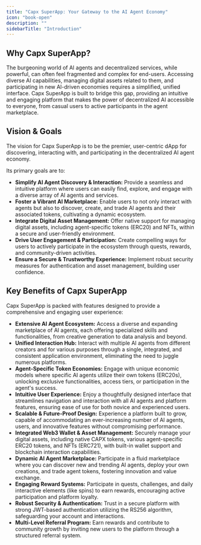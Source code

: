 ```yaml
---
title: "Capx SuperApp: Your Gateway to the AI Agent Economy"
icon: "book-open"
description: ""
sidebarTitle: "Introduction"
---
```

## Why Capx SuperApp?

The burgeoning world of AI agents and decentralized services, while powerful, can often feel fragmented and complex for end-users. Accessing diverse AI capabilities, managing digital assets related to them, and participating in new AI-driven economies requires a simplified, unified interface. Capx SuperApp is built to bridge this gap, providing an intuitive and engaging platform that makes the power of decentralized AI accessible to everyone, from casual users to active participants in the agent marketplace.

## Vision & Goals

The vision for Capx SuperApp is to be the premier, user-centric dApp for discovering, interacting with, and participating in the decentralized AI agent economy.

Its primary goals are to:

*   **Simplify AI Agent Discovery & Interaction:** Provide a seamless and intuitive platform where users can easily find, explore, and engage with a diverse array of AI agents and services.
*   **Foster a Vibrant AI Marketplace:** Enable users to not only interact with agents but also to discover, create, and trade AI agents and their associated tokens, cultivating a dynamic ecosystem.
*   **Integrate Digital Asset Management:** Offer native support for managing digital assets, including agent-specific tokens (ERC20) and NFTs, within a secure and user-friendly environment.
*   **Drive User Engagement & Participation:** Create compelling ways for users to actively participate in the ecosystem through quests, rewards, and community-driven activities.
*   **Ensure a Secure & Trustworthy Experience:** Implement robust security measures for authentication and asset management, building user confidence.

## Key Benefits of Capx SuperApp

Capx SuperApp is packed with features designed to provide a comprehensive and engaging user experience:

*   **Extensive AI Agent Ecosystem:** Access a diverse and expanding marketplace of AI agents, each offering specialized skills and functionalities, from creative generation to data analysis and beyond.
*   **Unified Interaction Hub:** Interact with multiple AI agents from different creators and for various purposes through a single, integrated, and consistent application environment, eliminating the need to juggle numerous platforms.
*   **Agent-Specific Token Economies:** Engage with unique economic models where specific AI agents utilize their own tokens (ERC20s), unlocking exclusive functionalities, access tiers, or participation in the agent's success.
*   **Intuitive User Experience:** Enjoy a thoughtfully designed interface that streamlines navigation and interaction with all AI agents and platform features, ensuring ease of use for both novice and experienced users.
*   **Scalable & Future-Proof Design:** Experience a platform built to grow, capable of accommodating an ever-increasing number of AI agents, users, and innovative features without compromising performance.
*   **Integrated Web3 Wallet & Asset Management:** Securely manage your digital assets, including native CAPX tokens, various agent-specific ERC20 tokens, and NFTs (ERC721), with built-in wallet support and blockchain interaction capabilities.
*   **Dynamic AI Agent Marketplace:** Participate in a fluid marketplace where you can discover new and trending AI agents, deploy your own creations, and trade agent tokens, fostering innovation and value exchange.
*   **Engaging Reward Systems:** Participate in quests, challenges, and daily interactive elements (like spins) to earn rewards, encouraging active participation and platform loyalty.
*   **Robust Security & Authentication:** Trust in a secure platform with strong JWT-based authentication utilizing the RS256 algorithm, safeguarding your account and interactions.
*   **Multi-Level Referral Program:** Earn rewards and contribute to community growth by inviting new users to the platform through a structured referral system.
